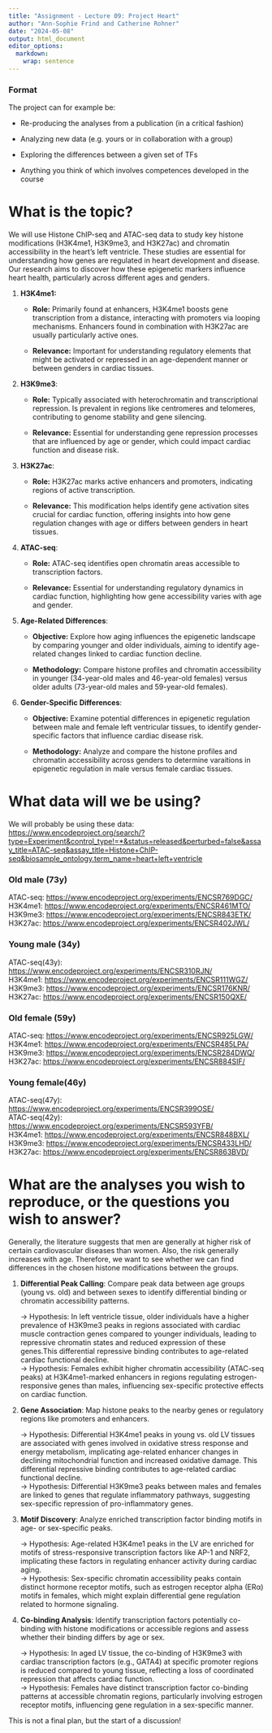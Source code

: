 ```yaml
---
title: "Assignment - Lecture 09: Project Heart"
author: "Ann-Sophie Frind and Catherine Rohner"
date: "2024-05-08"
output: html_document
editor_options: 
  markdown: 
    wrap: sentence
---
```


### Format

The project can for example be:

-   Re-producing the analyses from a publication (in a critical fashion)

-   Analyzing new data (e.g. yours or in collaboration with a group)

-   Exploring the differences between a given set of TFs

-   Anything you think of which involves competences developed in the course

# What is the topic?

We will use Histone ChIP-seq and ATAC-seq data to study key histone modifications (H3K4me1, H3K9me3, and H3K27ac) and chromatin accessibility in the heart's left ventricle. These studies are essential for understanding how genes are regulated in heart development and disease. Our research aims to discover how these epigenetic markers influence heart health, particularly across different ages and genders.

1.  **H3K4me1:**

    -   **Role:** Primarily found at enhancers, H3K4me1 boosts gene transcription from a distance, interacting with promoters via looping mechanisms. Enhancers found in combination with H3K27ac are usually particularly active ones. 

    -   **Relevance:** Important for understanding regulatory elements that might be activated or repressed in an age-dependent manner or between genders in cardiac tissues.

2.  **H3K9me3**:

    -   **Role:** Typically associated with heterochromatin and transcriptional repression. Is prevalent in regions like centromeres and telomeres, contributing to genome stability and gene silencing.

    -   **Relevance:** Essential for understanding gene repression processes that are influenced by age or gender, which could impact cardiac function and disease risk.
    
3.  **H3K27ac**:

    -   **Role:** H3K27ac marks active enhancers and promoters, indicating regions of active transcription.

    -   **Relevance:** This modification helps identify gene activation sites crucial for cardiac function, offering insights into how gene regulation changes with age or differs between genders in heart tissues.
    
4.  **ATAC-seq**:

    -   **Role:** ATAC-seq identifies open chromatin areas accessible to transcription factors.

    -   **Relevance:** Essential for understanding regulatory dynamics in cardiac function, highlighting how gene accessibility varies with age and gender.


1. **Age-Related Differences**:

    -   **Objective:**  Explore how aging influences the epigenetic landscape by comparing younger and older individuals, aiming to identify age-related changes linked to cardiac function decline.
    
    -   **Methodology:** Compare histone profiles and chromatin accessibility in younger (34-year-old males and 46-year-old females) versus older adults (73-year-old males and 59-year-old females).
    
2. **Gender-Specific Differences**:

    -   **Objective:** Examine potential differences in epigenetic regulation between male and female left ventricular tissues, to identify gender-specific factors that influence cardiac disease risk.
    
    -   **Methodology:** Analyze and compare the histone profiles and chromatin accessibility across genders to determine varaitions in epigenetic regulation in male versus female cardiac tissues.
    

# What data will we be using?

We will probably be using these data: <https://www.encodeproject.org/search/?type=Experiment&control_type!=*&status=released&perturbed=false&assay_title=ATAC-seq&assay_title=Histone+ChIP-seq&biosample_ontology.term_name=heart+left+ventricle>

### Old male (73y)

ATAC-seq: <https://www.encodeproject.org/experiments/ENCSR769DGC/>\
H3K4me1: <https://www.encodeproject.org/experiments/ENCSR461MTO/>\
H3K9me3: <https://www.encodeproject.org/experiments/ENCSR843ETK/>\
H3K27ac: <https://www.encodeproject.org/experiments/ENCSR402JWL/>\

### Young male (34y)

ATAC-seq(43y): <https://www.encodeproject.org/experiments/ENCSR310RJN/>\
H3K4me1: <https://www.encodeproject.org/experiments/ENCSR111WGZ/>\
H3K9me3: <https://www.encodeproject.org/experiments/ENCSR176KNR/>\
H3K27ac: <https://www.encodeproject.org/experiments/ENCSR150QXE/>\

### Old female (59y)

ATAC-seq: <https://www.encodeproject.org/experiments/ENCSR925LGW/>\
H3K4me1: <https://www.encodeproject.org/experiments/ENCSR485LPA/>\
H3K9me3: <https://www.encodeproject.org/experiments/ENCSR284DWQ/>\
H3K27ac: <https://www.encodeproject.org/experiments/ENCSR884SIF/>\

### Young female(46y)

ATAC-seq(47y): <https://www.encodeproject.org/experiments/ENCSR399OSE/>\
ATAC-seq(42y): <https://www.encodeproject.org/experiments/ENCSR593YFB/>\
H3K4me1: <https://www.encodeproject.org/experiments/ENCSR848BXL/>\
H3K9me3: <https://www.encodeproject.org/experiments/ENCSR433LHD/>\
H3K27ac: <https://www.encodeproject.org/experiments/ENCSR863BVD/>\

# What are the analyses you wish to reproduce, or the questions you wish to answer?

Generally, the literature suggests that men are generally at higher risk of certain cardiovascular diseases than women.
Also, the risk generally increases with age.
Therefore, we want to see whether we can find differences in the chosen histone modifications between the groups.

1.  **Differential Peak Calling**: Compare peak data between age groups (young vs. old) and between sexes to identify differential binding or chromatin accessibility patterns.

    → Hypothesis: In left ventricle tissue, older individuals have a higher prevalence of H3K9me3 peaks in regions associated with cardiac muscle contraction genes compared to younger individuals, leading to repressive chromatin states and reduced expression of these genes.This differential repressive binding contributes to age-related cardiac functional decline.\
    → Hypothesis: Females exhibit higher chromatin accessibility (ATAC-seq peaks) at H3K4me1-marked enhancers in regions regulating estrogen-responsive genes than males, influencing sex-specific protective effects on cardiac function.

2.  **Gene Association**: Map histone peaks to the nearby genes or regulatory regions like promoters and enhancers.

    → Hypothesis: Differential H3K4me1 peaks in young vs. old LV tissues are associated with genes involved in oxidative stress response and energy metabolism, implicating age-related enhancer changes in declining mitochondrial function and increased oxidative damage.
    This differential repressive binding contributes to age-related cardiac functional decline.\
    → Hypothesis: Differential H3K9me3 peaks between males and females are linked to genes that regulate inflammatory pathways, suggesting sex-specific repression of pro-inflammatory genes.

3.  **Motif Discovery**: Analyze enriched transcription factor binding motifs in age- or sex-specific peaks.

    → Hypothesis: Age-related H3K4me1 peaks in the LV are enriched for motifs of stress-responsive transcription factors like AP-1 and NRF2, implicating these factors in regulating enhancer activity during cardiac aging.\
    → Hypothesis: Sex-specific chromatin accessibility peaks contain distinct hormone receptor motifs, such as estrogen receptor alpha (ERα) motifs in females, which might explain differential gene regulation related to hormone signaling.

4.  **Co-binding Analysis**: Identify transcription factors potentially co-binding with histone modifications or accessible regions and assess whether their binding differs by age or sex.

    → Hypothesis: In aged LV tissue, the co-binding of H3K9me3 with cardiac transcription factors (e.g., GATA4) at specific promoter regions is reduced compared to young tissue, reflecting a loss of coordinated repression that affects cardiac function.\
    → Hypothesis: Females have distinct transcription factor co-binding patterns at accessible chromatin regions, particularly involving estrogen receptor motifs, influencing gene regulation in a sex-specific manner.\

This is not a final plan, but the start of a discussion!

